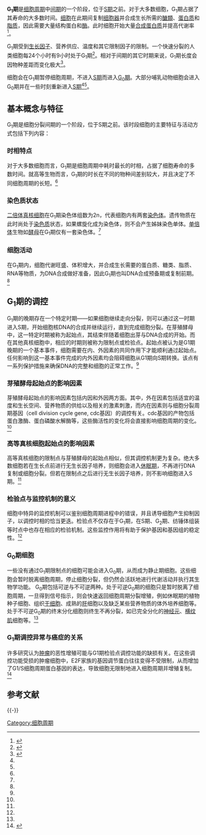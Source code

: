 {{NoteTA
|G1 = LS
|1 = zh-hans:周期; zh-hant:週期;
}}
'''G<sub>1</sub>期'''是[[细胞周期|细胞周期]]中[[间期|间期]]的一个阶段，位于[[S期|S期]]之前。对于大多数细胞，G<sub>1</sub>期占据了其寿命的大多数时间。[[细胞|细胞]]在此期间复制[[细胞器|细胞器]]并合成生长所需的[[醣類|醣類]]、[[蛋白质|蛋白质]]和[[脂质|脂质]]，因此需要大量结构蛋白和[[酶|酶]]。此时细胞开始大量[[蛋白质生物合成|合成蛋白质]]并提高代谢率<ref name="cellbiology">{{cite book | title=细胞生物学（第3版） | author=翟中和，刘喜忠，丁明孝 | year=2007 | publisher=高等教育出版社 | location=北京 | isbn=978-7-04-020766-8}}</ref>。

G<sub>1</sub>期受到[[生长因子|生长因子]]、营养供应、温度和其它限制因子的限制。一个快速分裂的人类细胞每24个小时有9小时处于G<sub>1</sub>期<ref name="MolecularCellbiology">{{cite book | title=Molecular Cell Biology 6thed | author=Harvey F Lodish; et al | year=2008 | publisher=WH Freeman and Co. | isbn=978-0-71-677601-7}}</ref>。相对于间期的其它时期来说，G<sub>1</sub>期长度会因物种差距而变化极大<ref name="generalbiology">{{cite book | title=陈阅增普通生物学（第2版） | author=吴相钰，陈守良，葛明德 | year=2005 | publisher=高等教育出版社 | location=北京 | pages=63 | isbn=978-7-04-014584-7}}</ref>。

细胞会在G<sub>1</sub>期暂停细胞周期，不进入[[S期|S期]]而进入[[G0期|G<sub>0</sub>期]]。大部分哺乳动物细胞会进入G<sub>0</sub>期并在一些时刻重新进入[[S期|S期]]<ref name="MolecularCellbiology" /><ref name="cellbiology" />。

== 基本概念与特征 ==
G<sub>1</sub>期是细胞分裂间期的一个阶段，位于S期之前。该时段细胞的主要特征与活动方式包括下列内容：

=== 时相特点 ===
对于大多数细胞而言，G<sub>1</sub>期是细胞周期中耗时最长的时相，占据了细胞寿命的多数时间。就高等生物而言，G<sub>1</sub>期的时长在不同的物种间差别较大，并且决定了不同细胞周期的长短。<ref name="cellbiology"/>

=== 染色质状态 ===
[[二倍体|二倍体]][[真核细胞|真核细胞]]在G<sub>1</sub>期染色体组数为2n，代表细胞内有两套[[染色体|染色体]]。遗传物质在此时尚处于[[染色质|染色质]]状态，如果螺旋化成为染色体，则不会产生姊妹染色单体。[[单倍体|单倍体]]生物如[[酵母|酵母]]在G<sub>1</sub>期仅有一套染色体。<ref name="cellbiology"/>

=== 细胞活动 ===
在G<sub>1</sub>期内，细胞代谢旺盛、体积增大，并合成生长需要的蛋白质、糖类、脂质、RNA等物质，为DNA合成做好准备，因此G<sub>1</sub>期也叫DNA合成预备期或复制前期。<ref name="cellbiology"/>

== G<sub>1</sub>期的调控 ==

G<sub>1</sub>期的晚期存在一个特定时期——如果细胞继续走向分裂，则可以通过这一时期进入S期，开始细胞核DNA的合成并继续运行，直到完成细胞分裂。在芽殖酵母中，这一特定时期被称为起始点，其结束伴随着细胞出芽与DNA合成的开始。而在其他真核细胞中，相应的时期则被称为限制点或检验点。起始点被认为是G1期晚期的一个基本事件，细胞需要在内、外因素的共同作用下才能顺利通过起始点。任何影响到这一基本事件完成的内外因素均会阻碍细胞从G1期向S期转换。该点有一系列保护措施来确保DNA的完整和细胞的正常工作。<ref name="cellbiology"/>
=== 芽殖酵母起始点的影响因素 ===

芽殖酵母起始点的影响因素包括内因和外因两方面。其中，外在因素包括适宜的温度和生长空间、营养物质的供给以及相关的激素刺激，而内在因素则与细胞分裂周期基因（cell division cycle gene, cdc基因）的调控有关。cdc基因的产物包括蛋白激酶、蛋白磷酸水解酶等，这些酶活性的变化将会直接影响细胞周期的变化。<ref name="cellbiology"/>

=== 高等真核细胞起始点的影响因素 ===

高等真核细胞的限制点与芽殖酵母的起始点相似，但其调控机制更为复杂。绝大多数细胞若在生长点前进行无生长因子培养，则细胞会进入[[休眠期|休眠期]]，不再进行DNA复制或细胞分裂。但若在限制点之后进行无生长因子培养，则不影响细胞进入S期。<ref name="cellbiology"/>

=== 检验点与监控机制的意义 ===

细胞中特异的监控机制可以鉴别细胞周期进程中的错误，并且诱导细胞产生抑制因子，以调控时相的恰当更迭。检验点不仅存在于G<sub>1</sub>期，在S期、G<sub>2</sub>期、纺锤体组装等时点中也存在相应的检验机制。这些监控作用将有助于保护基因和基因组的稳定性。<ref name="cellbiology"/>

=== G<sub>0</sub>期细胞 ===

一些没有通过G<sub>1</sub>期限制点的细胞可能会进入G<sub>0</sub>期，从而成为静止期细胞。这些细胞会暂时脱离细胞周期，停止细胞分裂，但仍然会活跃地进行代谢活动并执行其生物学功能。
G<sub>0</sub>期包括可逆与不可逆两种。处于可逆G<sub>0</sub>期的细胞只是暂时脱离了细胞周期，一旦得到信号指示，则会快速返回细胞周期分裂增殖，例如休眠期的植物种子细胞、组织[[干细胞|干细胞]]、成熟的[[肝|肝]]细胞以及缺乏某些营养物质的体外培养细胞等。处于不可逆G<sub>0</sub>期的终末分化细胞则终生不再分裂，如已完全分化的[[神经元|神经元]]、[[横纹肌|横纹肌]]细胞等。<ref name="cellbiology"/>

=== G<sub>1</sub>期调控异常与癌症的关系 ===
许多研究认为[[肿瘤|肿瘤]]的恶性增殖可能与G1期检验点调控功能的缺损有关。在这些调控功能受损的肿瘤细胞中，E2F家族的基因调节蛋白往往变得不受限制，从而增加了G1/S细胞周期蛋白基因的表达，导致细胞无限制地进入细胞周期并增殖复制。<ref name=Morgan>{{cite book | last = Morgan | first = David | title = The Cell Cycle: Principals of Control | location = London | publisher = New Science Press LTD | date = 2007 }}</ref>

==参考文献==
{{Reflist}}

{{-}}
{{Cell cycle}}

{{DISPLAYTITLE:G<sub>1</sub> 期}}
{{DEFAULTSORT:G1期}}
[[Category:细胞周期|Category:细胞周期]]